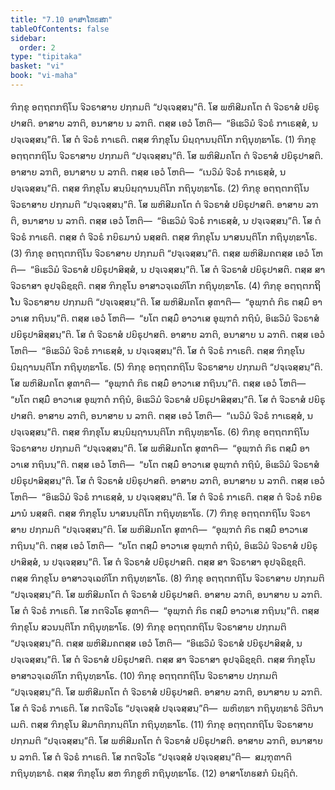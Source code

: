 ```yaml
---
title: "7.10 ອາສາໂທຬສກ"
tableOfContents: false
sidebar:
  order: 2
type: "tipitaka"
basket: "vi"
book: "vi-maha"
---
```



<DynamicBreadcrumb />

<Division number="319" book="vi-maha">

<Paragraph number="1482" book="vi-maha">
ຠິກ຺ຂຸ ອຕ຺ຖຕກຖິໂນ ຈີວຣາສາຍ ປກ຺ກມຕິ “ປຈ຺ເຈສ຺ສນ຺”ຕິ. ໂສ ພຫິສີມຄໂຕ ຕໍ ຈີວຣາສໍ ປຍິຣຸປາສຕິ. ອາສາຍ ລຠຕິ, ອນາສາຍ ນ ລຠຕິ. ຕສ຺ສ ເອວໍ ໂຫຕິ—  “ອິເຘວິມໍ ຈີວຣໍ ກາເຣສ຺ສໍ, ນ ປຈ຺ເຈສ຺ສນ຺”ຕິ. ໂສ ຕໍ ຈີວຣໍ ກາເຣຕິ. ຕສ຺ສ ຠິກ຺ຂຸໂນ ນິຏ຺ຐານນ຺ຕິໂກ ກຖິນຸທ຺ຘາໂຣ. (1)
</Paragraph>

<Paragraph number="1483" book="vi-maha">
ຠິກ຺ຂຸ ອຕ຺ຖຕກຖິໂນ ຈີວຣາສາຍ ປກ຺ກມຕິ “ປຈ຺ເຈສ຺ສນ຺”ຕິ. ໂສ ພຫິສີມຄໂຕ ຕໍ ຈີວຣາສໍ ປຍິຣຸປາສຕິ. ອາສາຍ ລຠຕິ, ອນາສາຍ ນ ລຠຕິ. ຕສ຺ສ ເອວໍ ໂຫຕິ—  “ເນວິມໍ ຈີວຣໍ ກາເຣສ຺ສໍ, ນ ປຈ຺ເຈສ຺ສນ຺”ຕິ. ຕສ຺ສ ຠິກ຺ຂຸໂນ ສນ຺ນິຏ຺ຐານນ຺ຕິໂກ ກຖິນຸທ຺ຘາໂຣ. (2)
</Paragraph>

<Paragraph number="1484" book="vi-maha">
ຠິກ຺ຂຸ ອຕ຺ຖຕກຖິໂນ ຈີວຣາສາຍ ປກ຺ກມຕິ “ປຈ຺ເຈສ຺ສນ຺”ຕິ. ໂສ ພຫິສີມຄໂຕ ຕໍ ຈີວຣາສໍ ປຍິຣຸປາສຕິ. ອາສາຍ ລຠຕິ, ອນາສາຍ ນ ລຠຕິ. ຕສ຺ສ ເອວໍ ໂຫຕິ—  “ອິເຘວິມໍ ຈີວຣໍ ກາເຣສ຺ສໍ, ນ ປຈ຺ເຈສ຺ສນ຺”ຕິ. ໂສ ຕໍ ຈີວຣໍ ກາເຣຕິ. ຕສ຺ສ ຕໍ ຈີວຣໍ ກຍິຣມານໍ ນສ຺ສຕິ. ຕສ຺ສ ຠິກ຺ຂຸໂນ ນາສນນ຺ຕິໂກ ກຖິນຸທ຺ຘາໂຣ. (3)
</Paragraph>

<Paragraph number="1485" book="vi-maha">
ຠິກ຺ຂຸ ອຕ຺ຖຕກຖິໂນ ຈີວຣາສາຍ ປກ຺ກມຕິ “ປຈ຺ເຈສ຺ສນ຺”ຕິ. ຕສ຺ສ ພຫິສີມຄຕສ຺ສ ເອວໍ ໂຫຕິ—  “ອິເຘວິມໍ ຈີວຣາສໍ ປຍິຣຸປາສິສ຺ສໍ, ນ ປຈ຺ເຈສ຺ສນ຺”ຕິ. ໂສ ຕໍ ຈີວຣາສໍ ປຍິຣຸປາສຕິ. ຕສ຺ສ ສາ ຈີວຣາສາ ອຸປຈ຺ຉິຊ຺ຊຕິ. ຕສ຺ສ ຠິກ຺ຂຸໂນ ອາສາວຈ຺ເຉທິໂກ ກຖິນຸທ຺ຘາໂຣ. (4)
</Paragraph>

<Paragraph number="1486" book="vi-maha">
ຠິກ຺ຂຸ ອຕ຺ຖຕກຖິໂນ ຈີວຣາສາຍ ປກ຺ກມຕິ “ປຈ຺ເຈສ຺ສນ຺”ຕິ. ໂສ ພຫິສີມຄໂຕ ສຸຓາຕິ—  “ອຸພ຺ຠຕໍ ກິຣ ຕສ຺ມິໍ ອາວາເສ ກຖິນນ຺”ຕິ. ຕສ຺ສ ເອວໍ ໂຫຕິ—  “ຍໂຕ ຕສ຺ມິໍ ອາວາເສ ອຸພ຺ຠຕໍ ກຖິນໍ, ອິເຘວິມໍ ຈີວຣາສໍ ປຍິຣຸປາສິສ຺ສນ຺”ຕິ. ໂສ ຕໍ ຈີວຣາສໍ ປຍິຣຸປາສຕິ. ອາສາຍ ລຠຕິ, ອນາສາຍ ນ ລຠຕິ. ຕສ຺ສ ເອວໍ ໂຫຕິ—  “ອິເຘວິມໍ ຈີວຣໍ ກາເຣສ຺ສໍ, ນ ປຈ຺ເຈສ຺ສນ຺”ຕິ. ໂສ ຕໍ ຈີວຣໍ ກາເຣຕິ. ຕສ຺ສ ຠິກ຺ຂຸໂນ ນິຏ຺ຐານນ຺ຕິໂກ ກຖິນຸທ຺ຘາໂຣ. (5)
</Paragraph>

<Paragraph number="1487" book="vi-maha">
ຠິກ຺ຂຸ ອຕ຺ຖຕກຖິໂນ ຈີວຣາສາຍ ປກ຺ກມຕິ “ປຈ຺ເຈສ຺ສນ຺”ຕິ. ໂສ ພຫິສີມຄໂຕ ສຸຓາຕິ—  “ອຸພ຺ຠຕໍ ກິຣ ຕສ຺ມິໍ ອາວາເສ ກຖິນນ຺”ຕິ. ຕສ຺ສ ເອວໍ ໂຫຕິ—  “ຍໂຕ ຕສ຺ມິໍ ອາວາເສ ອຸພ຺ຠຕໍ ກຖິນໍ, ອິເຘວິມໍ ຈີວຣາສໍ ປຍິຣຸປາສິສ຺ສນ຺”ຕິ. ໂສ ຕໍ ຈີວຣາສໍ ປຍິຣຸປາສຕິ. ອາສາຍ ລຠຕິ, ອນາສາຍ ນ ລຠຕິ. ຕສ຺ສ ເອວໍ ໂຫຕິ—  “ເນວິມໍ ຈີວຣໍ ກາເຣສ຺ສໍ, ນ ປຈ຺ເຈສ຺ສນ຺”ຕິ. ຕສ຺ສ ຠິກ຺ຂຸໂນ ສນ຺ນິຏ຺ຐານນ຺ຕິໂກ ກຖິນຸທ຺ຘາໂຣ. (6)
</Paragraph>

<Paragraph number="1488" book="vi-maha">
ຠິກ຺ຂຸ ອຕ຺ຖຕກຖິໂນ ຈີວຣາສາຍ ປກ຺ກມຕິ “ປຈ຺ເຈສ຺ສນ຺”ຕິ. ໂສ ພຫິສີມຄໂຕ ສຸຓາຕິ—  “ອຸພ຺ຠຕໍ ກິຣ ຕສ຺ມິໍ ອາວາເສ ກຖິນນ຺”ຕິ. ຕສ຺ສ ເອວໍ ໂຫຕິ—  “ຍໂຕ ຕສ຺ມິໍ ອາວາເສ ອຸພ຺ຠຕໍ ກຖິນໍ, ອິເຘວິມໍ ຈີວຣາສໍ ປຍິຣຸປາສິສ຺ສນ຺”ຕິ. ໂສ ຕໍ ຈີວຣາສໍ ປຍິຣຸປາສຕິ. ອາສາຍ ລຠຕິ, ອນາສາຍ ນ ລຠຕິ. ຕສ຺ສ ເອວໍ ໂຫຕິ—  “ອິເຘວິມໍ ຈີວຣໍ ກາເຣສ຺ສໍ, ນ ປຈ຺ເຈສ຺ສນ຺”ຕິ. ໂສ ຕໍ ຈີວຣໍ ກາເຣຕິ. ຕສ຺ສ ຕໍ ຈີວຣໍ ກຍິຣມານໍ ນສ຺ສຕິ. ຕສ຺ສ ຠິກ຺ຂຸໂນ ນາສນນ຺ຕິໂກ ກຖິນຸທ຺ຘາໂຣ. (7)
</Paragraph>

<Paragraph number="1489" book="vi-maha">
ຠິກ຺ຂຸ ອຕ຺ຖຕກຖິໂນ ຈີວຣາສາຍ ປກ຺ກມຕິ “ປຈ຺ເຈສ຺ສນ຺”ຕິ. ໂສ ພຫິສີມຄໂຕ ສຸຓາຕິ—  “ອຸພ຺ຠຕໍ ກິຣ ຕສ຺ມິໍ ອາວາເສ ກຖິນນ຺”ຕິ. ຕສ຺ສ ເອວໍ ໂຫຕິ—  “ຍໂຕ ຕສ຺ມິໍ ອາວາເສ ອຸພ຺ຠຕໍ ກຖິນໍ, ອິເຘວິມໍ ຈີວຣາສໍ ປຍິຣຸປາສິສ຺ສໍ, ນ ປຈ຺ເຈສ຺ສນ຺”ຕິ. ໂສ ຕໍ ຈີວຣາສໍ ປຍິຣຸປາສຕິ. ຕສ຺ສ ສາ ຈີວຣາສາ ອຸປຈ຺ຉິຊ຺ຊຕິ. ຕສ຺ສ ຠິກ຺ຂຸໂນ ອາສາວຈ຺ເຉທິໂກ ກຖິນຸທ຺ຘາໂຣ. (8)
</Paragraph>

<Paragraph number="1490" book="vi-maha">
ຠິກ຺ຂຸ ອຕ຺ຖຕກຖິໂນ ຈີວຣາສາຍ ປກ຺ກມຕິ “ປຈ຺ເຈສ຺ສນ຺”ຕິ. ໂສ ພຫິສີມຄໂຕ ຕໍ ຈີວຣາສໍ ປຍິຣຸປາສຕິ. ອາສາຍ ລຠຕິ, ອນາສາຍ ນ ລຠຕິ. ໂສ ຕໍ ຈີວຣໍ ກາເຣຕິ. ໂສ ກຕຈີວໂຣ ສຸຓາຕິ—  “ອຸພ຺ຠຕໍ ກິຣ ຕສ຺ມິໍ ອາວາເສ ກຖິນນ຺”ຕິ. ຕສ຺ສ ຠິກ຺ຂຸໂນ ສວນນ຺ຕິໂກ ກຖິນຸທ຺ຘາໂຣ. (9)
</Paragraph>

<Paragraph number="1491" book="vi-maha">
ຠິກ຺ຂຸ ອຕ຺ຖຕກຖິໂນ ຈີວຣາສາຍ ປກ຺ກມຕິ “ປຈ຺ເຈສ຺ສນ຺”ຕິ. ຕສ຺ສ ພຫິສີມຄຕສ຺ສ ເອວໍ ໂຫຕິ—  “ອິເຘວິມໍ ຈີວຣາສໍ ປຍິຣຸປາສິສ຺ສໍ, ນ ປຈ຺ເຈສ຺ສນ຺”ຕິ. ໂສ ຕໍ ຈີວຣາສໍ ປຍິຣຸປາສຕິ. ຕສ຺ສ ສາ ຈີວຣາສາ ອຸປຈ຺ຉິຊ຺ຊຕິ. ຕສ຺ສ ຠິກ຺ຂຸໂນ ອາສາວຈ຺ເຉທິໂກ ກຖິນຸທ຺ຘາໂຣ. (10)
</Paragraph>

<Paragraph number="1492" book="vi-maha">
ຠິກ຺ຂຸ ອຕ຺ຖຕກຖິໂນ ຈີວຣາສາຍ ປກ຺ກມຕິ “ປຈ຺ເຈສ຺ສນ຺”ຕິ. ໂສ ພຫິສີມຄໂຕ ຕໍ ຈີວຣາສໍ ປຍິຣຸປາສຕິ. ອາສາຍ ລຠຕິ, ອນາສາຍ ນ ລຠຕິ. ໂສ ຕໍ ຈີວຣໍ ກາເຣຕິ. ໂສ ກຕຈີວໂຣ “ປຈ຺ເຈສ຺ສໍ ປຈ຺ເຈສ຺ສນ຺”ຕິ—  ພຫິທ຺ຘາ ກຖິນຸທ຺ຘາຣໍ ວີຕິນາເມຕິ. ຕສ຺ສ ຠິກ຺ຂຸໂນ ສີມາຕິກ຺ກນ຺ຕິໂກ ກຖິນຸທ຺ຘາໂຣ. (11)
</Paragraph>

<Paragraph number="1493" book="vi-maha">
ຠິກ຺ຂຸ ອຕ຺ຖຕກຖິໂນ ຈີວຣາສາຍ ປກ຺ກມຕິ “ປຈ຺ເຈສ຺ສນ຺”ຕິ. ໂສ ພຫິສີມຄໂຕ ຕໍ ຈີວຣາສໍ ປຍິຣຸປາສຕິ. ອາສາຍ ລຠຕິ, ອນາສາຍ ນ ລຠຕິ. ໂສ ຕໍ ຈີວຣໍ ກາເຣຕິ. ໂສ ກຕຈີວໂຣ “ປຈ຺ເຈສ຺ສໍ ປຈ຺ເຈສ຺ສນ຺”ຕິ—  ສມ຺ຠຸຓາຕິ ກຖິນຸທ຺ຘາຣໍ. ຕສ຺ສ ຠິກ຺ຂຸໂນ ສຫ ຠິກ຺ຂູຫິ ກຖິນຸທ຺ຘາໂຣ. (12)

</Paragraph>
</Division>

<Paragraph number="1494" type="center" book="vi-maha">
ອາສາໂທຬສກໍ ນິຏ຺ຐິຕໍ.
</Paragraph>